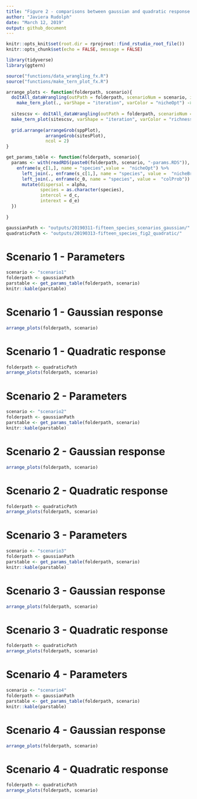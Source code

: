 ```yaml
---
title: "Figure 2 - comparisons between gaussian and quadratic response to environment"
author: "Javiera Rudolph"
date: "March 12, 2019"
output: github_document
---
```


```r
knitr::opts_knit$set(root.dir = rprojroot::find_rstudio_root_file())
knitr::opts_chunk$set(echo = FALSE, message = FALSE)

library(tidyverse)
library(ggtern)
```

```r

source("functions/data_wrangling_fx.R")
source("functions/make_tern_plot_fx.R")

arrange_plots <- function(folderpath, scenario){
  doItAll_dataWrangling(outPath = folderpath, scenarioNum = scenario, indSites = FALSE) %>% 
    make_tern_plot(., varShape = "iteration", varColor = "nicheOpt") -> sppPlot
  
  sitescsv <- doItAll_dataWrangling(outPath = folderpath, scenarioNum = scenario, indSites = TRUE)
  make_tern_plot(sitescsv, varShape = "iteration", varColor = "richness") -> sitesPlot
  
  grid.arrange(arrangeGrob(sppPlot),
               arrangeGrob(sitesPlot),
               ncol = 2)
}

get_params_table <- function(folderpath, scenario){
  params <- with(readRDS(paste0(folderpath, scenario, "-params.RDS")), {
    enframe(u_c[1,], name = "species",value =  "nicheOpt") %>% 
      left_join(., enframe(s_c[1,], name = "species", value =  "nicheBreadth")) %>% 
      left_join(., enframe(c_0, name = "species", value =  "colProb")) %>% 
      mutate(dispersal = alpha, 
             species = as.character(species), 
             intercol = d_c, 
             interext = d_e)
  })
  
}

```

```r

gaussianPath <- "outputs/20190311-fifteen_species_scenarios_gaussian/"
quadraticPath <- "outputs/20190313-fifteen_species_fig2_quadratic/"

```


# Scenario 1 - Parameters
```r
scenario <- "scenario1"
folderpath <- gaussianPath
parstable <- get_params_table(folderpath, scenario)
knitr::kable(parstable)
```


# Scenario 1 - Gaussian response
```r

arrange_plots(folderpath, scenario)
```


# Scenario 1 - Quadratic response

```r
folderpath <- quadraticPath
arrange_plots(folderpath, scenario)
```



# Scenario 2 - Parameters
```r
scenario <- "scenario2"
folderpath <- gaussianPath
parstable <- get_params_table(folderpath, scenario)
knitr::kable(parstable)
```


# Scenario 2 - Gaussian response
```r

arrange_plots(folderpath, scenario)
```


# Scenario 2 - Quadratic response

```r
folderpath <- quadraticPath
arrange_plots(folderpath, scenario)
```



# Scenario 3 - Parameters
```r
scenario <- "scenario3"
folderpath <- gaussianPath
parstable <- get_params_table(folderpath, scenario)
knitr::kable(parstable)
```


# Scenario 3 - Gaussian response
```r

arrange_plots(folderpath, scenario)
```


# Scenario 3 - Quadratic response

```r
folderpath <- quadraticPath
arrange_plots(folderpath, scenario)
```


# Scenario 4 - Parameters
```r
scenario <- "scenario4"
folderpath <- gaussianPath
parstable <- get_params_table(folderpath, scenario)
knitr::kable(parstable)
```


# Scenario 4 - Gaussian response
```r

arrange_plots(folderpath, scenario)
```


# Scenario 4 - Quadratic response

```r
folderpath <- quadraticPath
arrange_plots(folderpath, scenario)
```